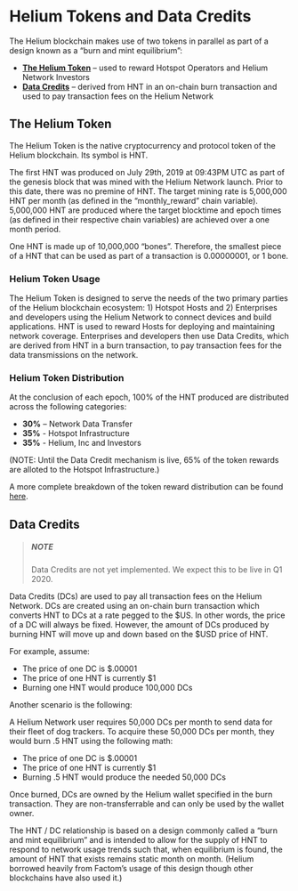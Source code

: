 # Helium Tokens and Data Credits


The Helium blockchain makes use of two tokens in parallel as part of a design known as a “burn and mint equilibrium”:
 
* **[The Helium Token](#the-helium-token)** – used to reward Hotspot Operators and Helium Network Investors 
* **[Data Credits](#data-credits)** – derived from HNT in an on-chain burn transaction and used to pay transaction fees on the Helium Network


## The Helium Token
[the-helium-token]: (#the-helium-token)

The Helium Token is the native cryptocurrency and protocol token of the Helium blockchain. Its symbol is HNT. 

The first HNT was produced on July 29th, 2019 at 09:43PM UTC as part of the genesis block that was mined with the Helium Network launch. Prior to this date, there was no premine of HNT. The target mining rate is 5,000,000 HNT per month (as defined in the “monthly_reward” chain variable). 5,000,000 HNT are produced where the target blocktime and epoch times (as defined in their respective chain variables) are achieved over a one month period.

One HNT is made up of 10,000,000 “bones”. Therefore, the smallest piece of a HNT that can be used as part of a transaction is 0.00000001, or 1 bone.

### Helium Token Usage

The Helium Token is designed to serve the needs of the two primary parties of the Helium blockchain ecosystem: 1) Hotspot Hosts and 2) Enterprises and developers using the Helium Network to connect devices and build applications. HNT is used to reward Hosts for deploying and maintaining network coverage. Enterprises and developers then use Data Credits, which are derived from HNT in a burn transaction, to pay transaction fees for the data transmissions on the network.

### Helium Token Distribution
At the conclusion of each epoch, 100% of the HNT produced are distributed across the following categories:

* **30%** – Network Data Transfer 
* **35%** - Hotspot Infrastructure 
* **35%** - Helium, Inc and Investors 

(NOTE: Until the Data Credit mechanism is live, 65% of the token rewards are alloted to the Hotspot Infrastructure.)

A more complete breakdown of the token reward distribution can be found [here](https://www.helium.com/tokens).

## Data Credits
[data-credits]: #data-credits

>##### NOTE 
>Data Credits are not yet implemented. We expect this to be live in Q1 2020.

Data Credits (DCs) are used to pay all transaction fees on the Helium Network. DCs are created using an on-chain burn transaction which converts HNT to DCs at a rate pegged to the $US. In other words, the price of a DC will always be fixed. However, the amount of DCs produced by burning HNT will move up and down based on the $USD price of HNT. 

For example, assume:

* The price of one DC is $.00001
* The price of one HNT is currently $1
* Burning one HNT would produce 100,000 DCs

Another scenario is the following: 

A Helium Network user requires 50,000 DCs per month to send data for their fleet of dog trackers. To acquire these 50,000 DCs per month, they would burn .5 HNT using the following math:

* The price of one DC is $.00001
* The price of one HNT is currently $1
* Burning .5 HNT would produce the needed 50,000 DCs

Once burned, DCs are owned by the Helium wallet specified in the burn transaction. They are non-transferrable and can only be used by the wallet owner. 

The HNT / DC relationship is based on a design commonly called a “burn and mint equilibrium” and is intended to allow for the supply of HNT to respond to network usage trends such that, when equilibrium is found, the amount of HNT that exists remains static month on month. (Helium borrowed heavily from Factom’s usage of this design though other blockchains have also used it.)
